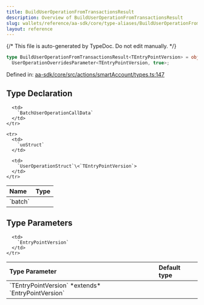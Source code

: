 ```yaml
---
title: BuildUserOperationFromTransactionsResult
description: Overview of BuildUserOperationFromTransactionsResult
slug: wallets/reference/aa-sdk/core/type-aliases/BuildUserOperationFromTransactionsResult
layout: reference
---
```


{/* This file is auto-generated by TypeDoc. Do not edit manually. */}

```ts
type BuildUserOperationFromTransactionsResult<TEntryPointVersion> = object &
  UserOperationOverridesParameter<TEntryPointVersion, true>;
```

Defined in: [aa-sdk/core/src/actions/smartAccount/types.ts:147](https://github.com/alchemyplatform/aa-sdk/blob/17aad1f572375d42a06c7e3238078a88a435d459/aa-sdk/core/src/actions/smartAccount/types.ts#L147)

## Type Declaration

<table>
  <thead>
    <tr>
      <th align="left">Name</th>
      <th align="left">Type</th>
    </tr>
  </thead>

  <tbody>
    <tr>
      <td>
        `batch`
      </td>

      <td>
        `BatchUserOperationCallData`
      </td>
    </tr>

    <tr>
      <td>
        `uoStruct`
      </td>

      <td>
        `UserOperationStruct`\<`TEntryPointVersion`>
      </td>
    </tr>

  </tbody>
</table>

## Type Parameters

<table>
  <thead>
    <tr>
      <th align="left">Type Parameter</th>
      <th align="left">Default type</th>
    </tr>
  </thead>

  <tbody>
    <tr>
      <td>
        `TEntryPointVersion` *extends* `EntryPointVersion`
      </td>

      <td>
        `EntryPointVersion`
      </td>
    </tr>

  </tbody>
</table>

